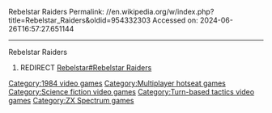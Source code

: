 Rebelstar Raiders
Permalink: //en.wikipedia.org/w/index.php?title=Rebelstar_Raiders&oldid=954332303
Accessed on: 2024-06-26T16:57:27.651144



------
Rebelstar Raiders
#REDIRECT [[Rebelstar#Rebelstar Raiders]]

[[Category:1984 video games]]
[[Category:Multiplayer hotseat games]]
[[Category:Science fiction video games]]
[[Category:Turn-based tactics video games]]
[[Category:ZX Spectrum games]]